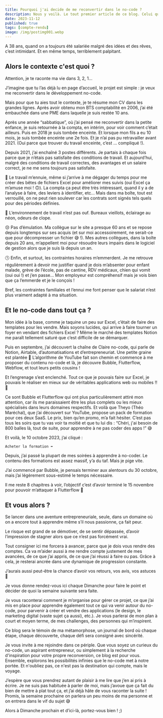 ---
title: Pourquoi j'ai decide de me reconvertir dans le no-code ?
description: Nous y voilà. Le tout premier article de ce blog. Celui qui matérialise le début de mon aventure, qui concrétise ce projet, qui me met à nue.
date: 2023-11-12
published: true
tags: [compte-rendu]
image: /img/postimg001.webp
---

A 38 ans, quand on a toujours été salariée malgré des idées et des rêves, c’est intimidant. Et en même temps, terriblement palpitant.

## Alors le contexte c'est quoi ?

Attention, je te raconte ma vie dans 3, 2, 1…

J’imagine que tu l’as déjà lu en page d’accueil, le projet est simple : je veux me reconvertir dans le développement no-code.

Mais pour que tu aies tout le contexte, je te résume mon CV dans les grandes lignes. Après avoir obtenu mon BTS comptabilité en 2006, j’ai été embauchée dans une PME dans laquelle je suis restée 10 ans.

Après une année “sabbatique”, où j’ai pensé me reconvertir dans la petite enfance, je suis retournée à la compta, en intérim, pour voir comment c’était ailleurs. Puis en 2018 je suis tombée enceinte. Et lorsque mon fils a eu 10 mois, je suis tombée enceinte une 2e fois. Et je n’ai pas pu retravailler avant 2021. (Oui parce que trouver du travail enceinte, c’est … compliqué !).

Depuis 2021, j’ai enchaîné 3 postes différents. Je partais à chaque fois parce que je n’étais pas satisfaite des conditions de travail. Et aujourd’hui, malgré des conditions de travail correctes, des avantages et un salaire correct, je ne me sens toujours pas satisfaite.

🥱 Le travail m’ennuie, même si j’arrive à me dégager du temps pour me créer des bêtes de fichiers Excel pour améliorer mes suivis (oui Excel ça m’amuse moi ! 🙃). La compta ça peut être très intéressant, quand il y a de l’analyse à faire, des leviers à identifier, etc… Mais dans ma boîte, tout est verrouillé, on ne peut rien soulever car les contrats sont signés tels quels pour des périodes définies.

🏢 L’environnement de travail n’est pas ouf. Bureaux vieillots, éclairage au néon, odeurs de clope.

😒 Pas d’émulation. Ma collègue sur le site a presque 60 ans et se repose depuis longtemps sur ses acquis (et sur moi accessoirement, ne serait-ce que pour décompresser un fichier 😅 !). Mes autres collègues, dans la boîte depuis 20 ans, m’appellent moi pour résoudre leurs impairs dans le logiciel de gestion alors que je suis là depuis un an.

🕓 Enfin, et surtout, les contraintes horaires m’emmerdent. Je me retrouve régulièrement à devoir me justifier quand je dois m’absenter pour enfant malade, grève de l’école, pas de cantine, RDV médicaux, chien qui vomit (oui oui !) et j’en passe… Mon employeur est compréhensif mais je vois bien que ça l’emmerde et je le conçois !

Bref, les contraintes familiales et l’ennui me font penser que le salariat n’est plus vraiment adapté à ma situation.

## Et le no-code dans tout ça ?

Mon idée à la base, comme je taquine un peu sur Excel, c’était de faire des templates pour les vendre. Mais soyons lucides, qui arrive à faire tourner un foyer en vendant des fichiers Excel ? Même le marché des templates Notion me paraît tellement saturé que c’est difficile de se démarquer.

Puis en septembre, j’ai découvert la chaîne de Claire no-code, qui parle de Notion, Airtable, d’automatisations et d’entrepreneuriat. Une petite graine est plantée 🌱 L’algorithme de YouTube fait son chemin et commence à me proposer du contenu no-code et là, je découvre Bubble, Flutterflow, Webflow, et tout leurs petits cousins !

Et l’engrenage s’est enclenché. Tout ce que je pouvais faire sur Excel, je pouvais le réaliser en mieux sur de véritables applications web ou mobiles !! 🤩

Ce sont Bubble et Flutterflow qui ont plus particulièrement attiré mon attention, car ils me paraissaient être les plus complets ou les mieux spécialisés dans leurs domaines respectifs. Et voilà que Theyo (Théo Maréchal), que j’ai découvert sur YouTube, propose un pack de formation pour ces deux SaaS. Le prix, bien qu’en promo, m’a fait hésiter. C’est pas tous les soirs que tu vas voir ta moitié et que tu lui dis : “Chéri, j'ai besoin de 800 balles là, tout de suite, pour apprendre à ne pas coder des apps !” 😅

Et voilà, le 10 octobre 2023, j’ai cliqué :

```mdx
Acheter la formation ➡
```

Depuis, j’ai passé la plupart de mes soirées à apprendre à no-coder. Le contenu des formations est assez massif, y’a du taf. Mais je pige vite.

J’ai commencé par Bubble, je pensais terminer aux alentours du 30 octobre, mais j’ai légèrement sous-estimé le temps nécessaire.

Il me reste 8 chapitres à voir, l’objectif c’est d’avoir terminé le 15 novembre pour pouvoir m’attaquer à Flutterflow 💪

## Et vous alors ?

Se lancer dans une aventure entrepreneuriale, seule, dans un domaine où on a encore tout à apprendre même s’il nous passionne, ça fait peur.

Le risque est grand de se démotiver, de se sentir dépassée, d’avoir l’impression de stagner alors que ce n’est pas forcément vrai.

Tout consigner ici me forcera à avancer, parce que je dois vous rendre des comptes. Ca va m’aider aussi à me rendre compte justement de mes avancées, de ce que j’ai appris, de ce que j’ai réussi à faire ou pas. Grâce à cela, je resterai ancrée dans une dynamique de progression constante.

J’aurais aussi peut-être la chance d’avoir vos retours, vos avis, vos astuces 🙏

Je vous donne rendez-vous ici chaque Dimanche pour faire le point et décider de quoi la semaine suivante sera faite.

Je vous raconterai comment je m’organise pour gérer ce projet, ce que j’ai mis en place pour apprendre également tout ce qui va venir autour du no-code, pour parvenir à créer et vendre des applications (le design, le marketing digital (vaste sujet ça aussi), etc.). Je vous parlerai de mon plan à court et moyen terme, de mes challenges, des personnes qui m’inspirent.

Ce blog sera le témoin de ma métamorphose, un journal de bord où chaque étape, chaque découverte, chaque défi sera consigné avec sincérité.

Je vous invite à me rejoindre dans ce périple. Que vous soyez un curieux du no-code, un aspirant entrepreneur, ou simplement à la recherche d'inspiration pour votre propre reconversion, ce blog est pour vous. Ensemble, explorons les possibilités infinies que le no-code met à notre portée. Et n'oubliez pas, ce n'est pas la destination qui compte, mais le voyage.

J’espère que vous prendrez autant de plaisir à me lire que j’en ai pris à écrire. Je ne suis pas habituée à parler de moi, mais j’avoue que ça fait du bien de mettre à plat tout ça, et j’ai déjà hâte de vous raconter la suite ! Promis, la semaine prochaine on parlera un peu moins de ma personne et on entrera dans le vif du sujet 😅

Alors à Dimanche prochain et d’ici-là, portez-vous bien ! ;)
